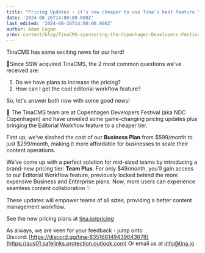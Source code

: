 ```yaml
---
title: "Pricing Updates - it's now cheaper to use Tina's best feature \U0001F451"
date: '2024-08-26T14:00:00.000Z'
last_edited: '2024-08-26T14:00:00.000Z'
author: Adam Cogan
prev: content/blog/TinaCMS-sponsoring-the-Copenhagen-Developers-Festival.mdx
---
```


<Youtube />

TinaCMS has some exciting news for our herd! 

🦙Since SSW acquired TinaCMS, the 2 most common questions we've received are:

1. Do we have plans to increase the pricing?
2. How can I get the cool editorial workflow feature?

So, let's answer both now with some good news!  

🎉 The TinaCMS team are at Copenhagen Developers Festival (aka NDC Copenhagen) and have unveiled some game-changing pricing updates plus bringing the Editorial Workflow feature to a cheaper tier. 

First up, we’ve slashed the cost of our **Business Plan** from $599/month to just $299/month, making it more affordable for businesses to scale their content operations.

We’ve come up with a perfect solution for mid-sized teams by introducing a brand-new pricing tier: **Team Plus**.
For only $49/month, you’ll gain access to our Editorial Workflow feature, previously locked behind the more expensive Business and Enterprise plans.
Now, more users can experience seamless content collaboration ✨

These updates will empower teams of all sizes, providing a better content management workflow.

See the new pricing plans at [tina.io/pricing](https://aus01.safelinks.protection.outlook.com)

As always, we are keen for your feedback - jump onto Discord: [https://discord.gg/tina-835168149439643678](https://aus01.safelinks.protection.outlook.com)
Or email us at [info@tina.io](mailto\:info@tina.io)
